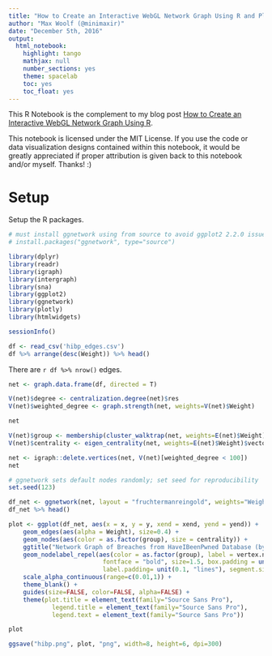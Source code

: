 ```yaml
---
title: "How to Create an Interactive WebGL Network Graph Using R and Plotly"
author: "Max Woolf (@minimaxir)"
date: "December 5th, 2016"
output:
  html_notebook:
    highlight: tango
    mathjax: null
    number_sections: yes
    theme: spacelab
    toc: yes
    toc_float: yes
---
```


This R Notebook is the complement to my blog post [How to Create an Interactive WebGL Network Graph Using R](http://minimaxir.com/2016/12/interactive-network/).

This notebook is licensed under the MIT License. If you use the code or data visualization designs contained within this notebook, it would be greatly appreciated if proper attribution is given back to this notebook and/or myself. Thanks! :)

# Setup

Setup the R packages.

```r

# must install ggnetwork using from source to avoid ggplot2 2.2.0 issue
# install.packages("ggnetwork", type="source")

library(dplyr)
library(readr)
library(igraph)
library(intergraph)
library(sna)
library(ggplot2)
library(ggnetwork)
library(plotly)
library(htmlwidgets)

sessionInfo()
```

```r
df <- read_csv('hibp_edges.csv')
df %>% arrange(desc(Weight)) %>% head()
```

There are `r df %>% nrow()` edges.

```r
net <- graph.data.frame(df, directed = T)

V(net)$degree <- centralization.degree(net)$res
V(net)$weighted_degree <- graph.strength(net, weights=V(net)$Weight)

net
```

```r
V(net)$group <- membership(cluster_walktrap(net, weights=E(net)$Weight))
V(net)$centrality <- eigen_centrality(net, weights=E(net)$Weight)$vector
```

```r
net <- igraph::delete.vertices(net, V(net)[weighted_degree < 100])
net
```

```r
# ggnetwork sets default nodes randomly; set seed for reproducibility
set.seed(123)

df_net <- ggnetwork(net, layout = "fruchtermanreingold", weights="Weight", niter=50000, arrow.gap=0)
df_net %>% head()
```

```r
plot <- ggplot(df_net, aes(x = x, y = y, xend = xend, yend = yend)) +
    geom_edges(aes(alpha = Weight), size=0.4) +
    geom_nodes(aes(color = as.factor(group), size = centrality)) +
    ggtitle("Network Graph of Breaches from HaveIBeenPwned Database (by @minimaxir)") +
    geom_nodelabel_repel(aes(color = as.factor(group), label = vertex.names),
                          fontface = "bold", size=1.5, box.padding = unit(0.05, "lines"),
                          label.padding= unit(0.1, "lines"), segment.size=0.1, label.size=0.2) +
    scale_alpha_continuous(range=c(0.01,1)) +
    theme_blank() +
    guides(size=FALSE, color=FALSE, alpha=FALSE) +
    theme(plot.title = element_text(family="Source Sans Pro"),
            legend.title = element_text(family="Source Sans Pro"),
            legend.text = element_text(family="Source Sans Pro"))

plot
```

```r
ggsave("hibp.png", plot, "png", width=8, height=6, dpi=300)
```

